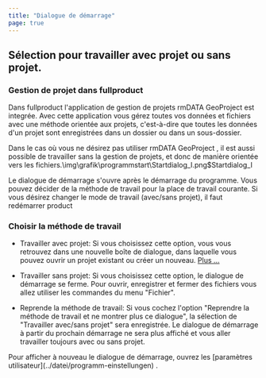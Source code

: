 ```yaml
---
title: "Dialogue de démarrage"
page: true
---
```

## S&#233;lection pour travailler avec projet ou sans projet.
### Gestion de projet dans  <Placeholder>fullproduct</Placeholder> 
Dans  <Placeholder>fullproduct</Placeholder> l&#39;application de gestion de projets  <Bold>  <Italic> rmDATA GeoProject </Italic>  </Bold>  est integr&#233;e. Avec cette application vous g&#233;rez toutes vos donn&#233;es et fichiers avec une m&#233;thode orient&#233;e aux projets, c&#39;est-&#224;-dire que toutes les donn&#233;es d&#39;un projet sont enregistr&#233;es dans un dossier ou dans un sous-dossier.

Dans le cas o&#249; vous ne d&#233;sirez pas utiliser  <Bold>  <Italic> rmDATA GeoProject </Italic>  </Bold>  , il est aussi possible de travailler sans la gestion de projets, et donc de mani&#232;re orient&#233;e vers les fichiers.<Image>\img\grafik\programmstart\Startdialog_I.png$Startdialog_I</Image>

Le dialogue de d&#233;marrage s&#39;ouvre apr&#232;s le d&#233;marrage du programme. Vous pouvez d&#233;cider de la m&#233;thode de travail pour la place de travail courante. Si vous d&#233;sirez changer le mode de travail (avec/sans projet), il faut red&#233;marrer  <Placeholder>product</Placeholder> 
### Choisir la m&#233;thode de travail

- <Bold> Travailler avec projet: </Bold> Si vous choisissez cette option, vous vous retrouvez dans une nouvelle bo&#238;te de dialogue, dans laquelle vous pouvez ouvrir un projet existant ou cr&#233;er un nouveau. 
[Plus ...](../programmstart/arbeiten_projekt)

- <Bold> Travailler sans projet: </Bold>  Si vous choisissez cette option, le dialogue de d&#233;marrage se ferme. Pour ouvrir, enregistrer et fermer des fichiers vous allez utiliser les commandes du menu &quot;Fichier&quot;.

- <Bold> Reprende la m&#233;thode de travail: </Bold>  Si vous cochez l&#39;option &quot;Reprendre la m&#233;thode de travail et ne montrer plus ce dialogue&quot;, la s&#233;lection de &quot;Travailler avec/sans projet&quot; sera enregistr&#233;e. Le dialogue de d&#233;marrage &#224; partir du prochain d&#233;marrage ne sera plus affich&#233; et vous aller travailler toujours avec ou sans projet.



<Success>
Pour afficher &#224; nouveau le dialogue de d&#233;marrage, ouvrez les [param&#232;tres utilisateur](../datei/programm-einstellungen)
.
</Success>

